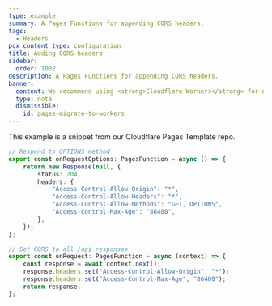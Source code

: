 ```yaml
---
type: example
summary: A Pages Functions for appending CORS headers.
tags:
  - Headers
pcx_content_type: configuration
title: Adding CORS headers
sidebar:
  order: 1002
description: A Pages Functions for appending CORS headers.
banner:
  content: We recommend using <strong>Cloudflare Workers</strong> for new projects. For existing Pages projects, see our <a href="/workers/static-assets/migrate-from-pages/">migration guide</a> and <a href="/workers/static-assets/migrate-from-pages/#compatibility-matrix">compatibility matrix</a>.
  type: note
  dismissible:
    id: pages-migrate-to-workers
---
```


This example is a snippet from our Cloudflare Pages Template repo.

```ts
// Respond to OPTIONS method
export const onRequestOptions: PagesFunction = async () => {
	return new Response(null, {
		status: 204,
		headers: {
			"Access-Control-Allow-Origin": "*",
			"Access-Control-Allow-Headers": "*",
			"Access-Control-Allow-Methods": "GET, OPTIONS",
			"Access-Control-Max-Age": "86400",
		},
	});
};

// Set CORS to all /api responses
export const onRequest: PagesFunction = async (context) => {
	const response = await context.next();
	response.headers.set("Access-Control-Allow-Origin", "*");
	response.headers.set("Access-Control-Max-Age", "86400");
	return response;
};
```
